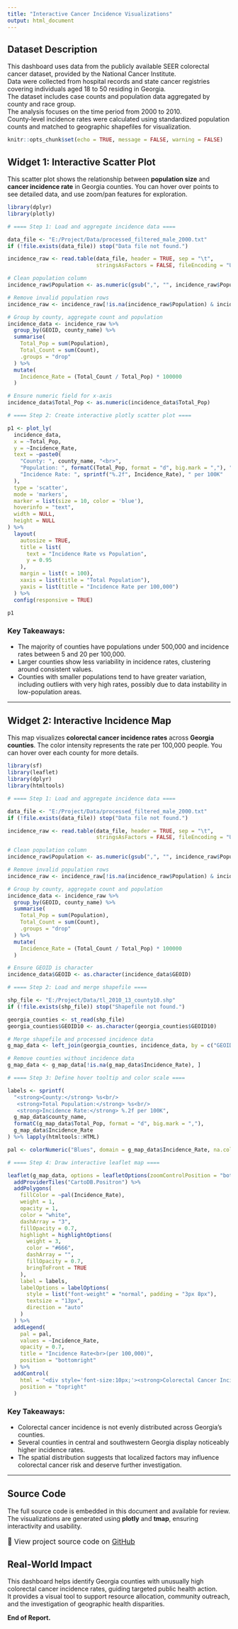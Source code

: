 ---
title: "Interactive Cancer Incidence Visualizations"
output: html_document
---

## Dataset Description

This dashboard uses data from the publicly available SEER colorectal cancer dataset, provided by the National Cancer Institute.  
Data were collected from hospital records and state cancer registries covering individuals aged 18 to 50 residing in Georgia.  
The dataset includes case counts and population data aggregated by county and race group.  
The analysis focuses on the time period from 2000 to 2010.  
County-level incidence rates were calculated using standardized population counts and matched to geographic shapefiles for visualization.

```{r setup, include=FALSE}
knitr::opts_chunk$set(echo = TRUE, message = FALSE, warning = FALSE)
```

## Widget 1: Interactive Scatter Plot

This scatter plot shows the relationship between **population size** and **cancer incidence rate** in Georgia counties. You can hover over points to see detailed data, and use zoom/pan features for exploration.

```{r, echo=FALSE, message=FALSE, warning=FALSE}
library(dplyr)
library(plotly)

# ==== Step 1: Load and aggregate incidence data ====

data_file <- "E:/Project/Data/processed_filtered_male_2000.txt"
if (!file.exists(data_file)) stop("Data file not found.")

incidence_raw <- read.table(data_file, header = TRUE, sep = "\t",
                            stringsAsFactors = FALSE, fileEncoding = "UTF-8")

# Clean population column
incidence_raw$Population <- as.numeric(gsub(",", "", incidence_raw$Population))

# Remove invalid population rows
incidence_raw <- incidence_raw[!is.na(incidence_raw$Population) & incidence_raw$Population > 0, ]

# Group by county, aggregate count and population
incidence_data <- incidence_raw %>%
  group_by(GEOID, county_name) %>%
  summarise(
    Total_Pop = sum(Population),
    Total_Count = sum(Count),
    .groups = "drop"
  ) %>%
  mutate(
    Incidence_Rate = (Total_Count / Total_Pop) * 100000
  )

# Ensure numeric field for x-axis
incidence_data$Total_Pop <- as.numeric(incidence_data$Total_Pop)

# ==== Step 2: Create interactive plotly scatter plot ====

p1 <- plot_ly(
  incidence_data, 
  x = ~Total_Pop, 
  y = ~Incidence_Rate, 
  text = ~paste0(
    "County: ", county_name, "<br>",
    "Population: ", formatC(Total_Pop, format = "d", big.mark = ","), "<br>",
    "Incidence Rate: ", sprintf("%.2f", Incidence_Rate), " per 100K"
  ),
  type = 'scatter', 
  mode = 'markers',
  marker = list(size = 10, color = 'blue'),
  hoverinfo = "text",
  width = NULL,
  height = NULL
) %>%
  layout(
    autosize = TRUE,
    title = list(
      text = "Incidence Rate vs Population",
      y = 0.95
    ),
    margin = list(t = 100),
    xaxis = list(title = "Total Population"),
    yaxis = list(title = "Incidence Rate per 100,000")
  ) %>%
  config(responsive = TRUE)

p1

```

### Key Takeaways:
- The majority of counties have populations under 500,000 and incidence rates between 5 and 20 per 100,000.
- Larger counties show less variability in incidence rates, clustering around consistent values.
- Counties with smaller populations tend to have greater variation, including outliers with very high rates, possibly due to data instability in low-population areas.

---

## Widget 2: Interactive Incidence Map

This map visualizes **colorectal cancer incidence rates** across **Georgia counties**. The color intensity represents the rate per 100,000 people. You can hover over each county for more details.

```{r, echo=FALSE, message=FALSE, warning=FALSE}
library(sf)
library(leaflet)
library(dplyr)
library(htmltools)

# ==== Step 1: Load and aggregate incidence data ====

data_file <- "E:/Project/Data/processed_filtered_male_2000.txt"
if (!file.exists(data_file)) stop("Data file not found.")

incidence_raw <- read.table(data_file, header = TRUE, sep = "\t",
                            stringsAsFactors = FALSE, fileEncoding = "UTF-8")

# Clean population column
incidence_raw$Population <- as.numeric(gsub(",", "", incidence_raw$Population))

# Remove invalid population rows
incidence_raw <- incidence_raw[!is.na(incidence_raw$Population) & incidence_raw$Population > 0, ]

# Group by county, aggregate count and population
incidence_data <- incidence_raw %>%
  group_by(GEOID, county_name) %>%
  summarise(
    Total_Pop = sum(Population),
    Total_Count = sum(Count),
    .groups = "drop"
  ) %>%
  mutate(
    Incidence_Rate = (Total_Count / Total_Pop) * 100000
  )

# Ensure GEOID is character
incidence_data$GEOID <- as.character(incidence_data$GEOID)

# ==== Step 2: Load and merge shapefile ====

shp_file <- "E:/Project/Data/tl_2010_13_county10.shp"
if (!file.exists(shp_file)) stop("Shapefile not found.")

georgia_counties <- st_read(shp_file)
georgia_counties$GEOID10 <- as.character(georgia_counties$GEOID10)

# Merge shapefile and processed incidence data
g_map_data <- left_join(georgia_counties, incidence_data, by = c("GEOID10" = "GEOID"))

# Remove counties without incidence data
g_map_data <- g_map_data[!is.na(g_map_data$Incidence_Rate), ]

# ==== Step 3: Define hover tooltip and color scale ====

labels <- sprintf(
  "<strong>County:</strong> %s<br/>
   <strong>Total Population:</strong> %s<br/>
   <strong>Incidence Rate:</strong> %.2f per 100K",
  g_map_data$county_name,
  formatC(g_map_data$Total_Pop, format = "d", big.mark = ","),
  g_map_data$Incidence_Rate
) %>% lapply(htmltools::HTML)

pal <- colorNumeric("Blues", domain = g_map_data$Incidence_Rate, na.color = "transparent")

# ==== Step 4: Draw interactive leaflet map ====

leaflet(g_map_data, options = leafletOptions(zoomControlPosition = "bottomleft")) %>%
  addProviderTiles("CartoDB.Positron") %>%
  addPolygons(
    fillColor = ~pal(Incidence_Rate),
    weight = 1,
    opacity = 1,
    color = "white",
    dashArray = "3",
    fillOpacity = 0.7,
    highlight = highlightOptions(
      weight = 3,
      color = "#666",
      dashArray = "",
      fillOpacity = 0.7,
      bringToFront = TRUE
    ),
    label = labels,
    labelOptions = labelOptions(
      style = list("font-weight" = "normal", padding = "3px 8px"),
      textsize = "13px",
      direction = "auto"
    )
  ) %>%
  addLegend(
    pal = pal,
    values = ~Incidence_Rate,
    opacity = 0.7,
    title = "Incidence Rate<br>(per 100,000)",
    position = "bottomright"
  ) %>%
  addControl(
    html = "<div style='font-size:10px;'><strong>Colorectal Cancer Incidence in Georgia</strong></div>",
    position = "topright"
  )
```

### Key Takeaways:
- Colorectal cancer incidence is not evenly distributed across Georgia’s counties.
- Several counties in central and southwestern Georgia display noticeably higher incidence rates.
- The spatial distribution suggests that localized factors may influence colorectal cancer risk and deserve further investigation.

---

## Source Code
The full source code is embedded in this document and available for review. The visualizations are generated using **plotly** and **tmap**, ensuring interactivity and usability.

<p style="font-size:16px">
🔗 View project source code on <a href="https://github.com/rocinante0v0/Interactive-Cancer-Incidence-Visualizations" target="_blank">GitHub</a>
</p>

## Real-World Impact

This dashboard helps identify Georgia counties with unusually high colorectal cancer incidence rates, guiding targeted public health action.  
It provides a visual tool to support resource allocation, community outreach, and the investigation of geographic health disparities.


**End of Report.**
